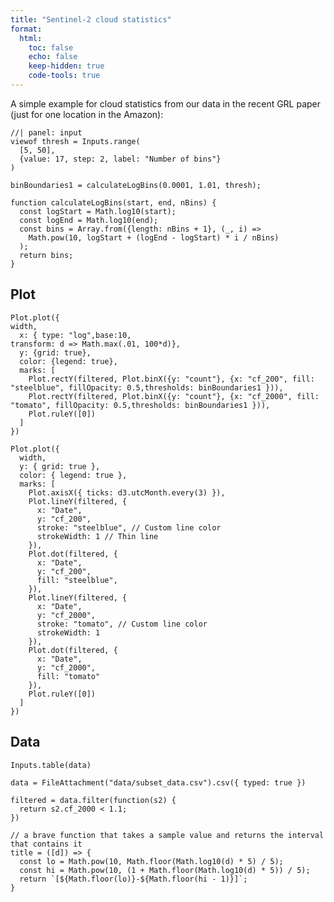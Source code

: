 ```yaml
---
title: "Sentinel-2 cloud statistics"
format:
  html:
    toc: false
    echo: false
    keep-hidden: true
    code-tools: true
---
```


A simple example for cloud statistics from our data in the recent GRL paper (just for one location in the Amazon):

```ojs
//| panel: input
viewof thresh = Inputs.range(
  [5, 50], 
  {value: 17, step: 2, label: "Number of bins"}
)

```

```ojs
binBoundaries1 = calculateLogBins(0.0001, 1.01, thresh);
```

```ojs
function calculateLogBins(start, end, nBins) {
  const logStart = Math.log10(start);
  const logEnd = Math.log10(end);
  const bins = Array.from({length: nBins + 1}, (_, i) => 
    Math.pow(10, logStart + (logEnd - logStart) * i / nBins)
  );
  return bins;
}
```


::: {.panel-tabset}

## Plot

```ojs
Plot.plot({
width,
  x: { type: "log",base:10,
transform: d => Math.max(.01, 100*d)}, 
  y: {grid: true},
  color: {legend: true},
  marks: [
    Plot.rectY(filtered, Plot.binX({y: "count"}, {x: "cf_200", fill: "steelblue", fillOpacity: 0.5,thresholds: binBoundaries1 })),
    Plot.rectY(filtered, Plot.binX({y: "count"}, {x: "cf_2000", fill: "tomato", fillOpacity: 0.5,thresholds: binBoundaries1 })),
    Plot.ruleY([0])
  ]
})
```

```ojs
Plot.plot({
  width,  
  y: { grid: true },
  color: { legend: true },
  marks: [
    Plot.axisX({ ticks: d3.utcMonth.every(3) }),
    Plot.lineY(filtered, { 
      x: "Date", 
      y: "cf_200",
      stroke: "steelblue", // Custom line color
      strokeWidth: 1 // Thin line
    }),
    Plot.dot(filtered, {
      x: "Date",
      y: "cf_200",
      fill: "steelblue",
    }),
    Plot.lineY(filtered, { 
      x: "Date", 
      y: "cf_2000",
      stroke: "tomato", // Custom line color
      strokeWidth: 1
    }),
    Plot.dot(filtered, {
      x: "Date",
      y: "cf_2000",
      fill: "tomato"
    }),
    Plot.ruleY([0])
  ]
})
```

## Data

```ojs
Inputs.table(data)
```

:::

```ojs
data = FileAttachment("data/subset_data.csv").csv({ typed: true })
```

```ojs
filtered = data.filter(function(s2) {
  return s2.cf_2000 < 1.1;
})
```

```ojs
// a brave function that takes a sample value and returns the interval that contains it
title = ([d]) => {
  const lo = Math.pow(10, Math.floor(Math.log10(d) * 5) / 5);
  const hi = Math.pow(10, (1 + Math.floor(Math.log10(d) * 5)) / 5);
  return `[${Math.floor(lo)}-${Math.floor(hi - 1)}]`;
}
```